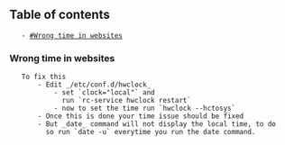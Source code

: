 == Table of contents ==
	- [[#Wrong time in websites]]

=== Wrong time in websites ===
	To fix this
		- Edit _/etc/conf.d/hwclock_
			- set `clock="local"` and
			  run `rc-service hwclock restart`
			- now to set the time run `hwclock --hctosys`
		- Once this is done your time issue should be fixed
		- But _date_ command will not display the local time, to do
		  so run `date -u` everytime you run the date command.
